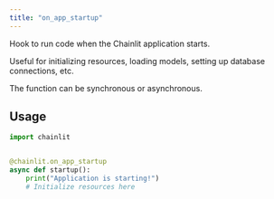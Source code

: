 ```yaml
---
title: "on_app_startup"
---
```


Hook to run code when the Chainlit application starts.

Useful for initializing resources, loading models, setting up database connections, etc.

The function can be synchronous or asynchronous.

## Usage

```python Code Example
import chainlit


@chainlit.on_app_startup
async def startup():
    print("Application is starting!")
    # Initialize resources here
```
